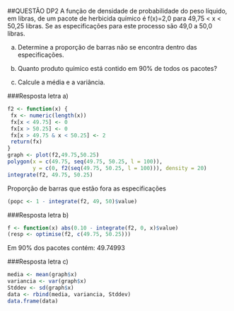 ##QUESTÃO DP2 
A função de densidade de probabilidade do peso líquido, em libras, de um pacote de herbicida químico é f(x)=2,0 para 49,75 < x < 50,25 libras. Se as especificações para este processo são 49,0 a 50,0 libras.

a) Determine a proporção de barras não se encontra dentro das especificações.

b) Quanto produto químico está contido em 90% de todos os pacotes?

c) Calcule a média e a variância.

###Resposta letra a)
```r
f2 <- function(x) {
 fx <- numeric(length(x))
 fx[x < 49.75] <- 0
 fx[x > 50.25] <- 0
 fx[x > 49.75 & x < 50.25] <- 2
 return(fx)
}
graph <- plot(f2,49.75,50.25)
polygon(x = c(49.75, seq(49.75, 50.25, l = 100)),
        y = c(0, f2(seq(49.75, 50.25, l = 100))), density = 20)
integrate(f2, 49.75, 50.25)
```

Proporção de barras que estão fora as especificações

```r
(popc <- 1 - integrate(f2, 49, 50)$value)
```

###Resposta letra b)

```r
f <- function(x) abs(0.10 - integrate(f2, 0, x)$value)
(resp <- optimise(f2, c(49.75, 50.25)))
```

Em 90% dos pacotes contém: 49.74993

###Resposta letra c)
```r
media <- mean(graph$x)
variancia <- var(graph$x)
Stddev <- sd(graph$x)
data <- rbind(media, variancia, Stddev)
data.frame(data)
```